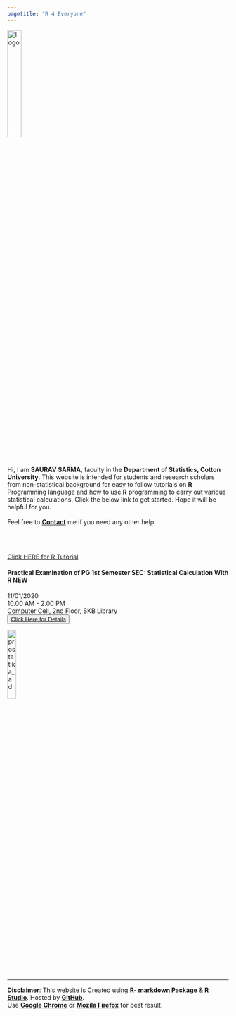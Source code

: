 ```yaml
---
pagetitle: "R 4 Everyone"
---
```



<!-- Calling the CSS -->

<link rel="stylesheet" href="mystyle.css" type="text/css">

<link rel="stylesheet" href="https://cdnjs.cloudflare.com/ajax/libs/font-awesome/4.7.0/css/font-awesome.min.css">


<script data-ad-client="ca-pub-5146871745274287" async src="https://pagead2.googlesyndication.com/pagead/js/adsbygoogle.js"></script>


<div class="img1">
<img src="images/logo.png" alt="logo"  style="width:25%;">
</div>


<div class="text_block">
Hi, I am **SAURAV SARMA**, faculty in the **Department of Statistics, Cotton University**. This website is intended for students and research scholars from non-statistical background for easy to follow tutorials on **R** Programming language and how to use **R** programming to carry out various statistical calculations. Click the below link to get started. Hope it will be helpful for you.
<br></br>
Feel free to 
<a href="me.html">**Contact**</a> 
me if you need any other help.
</div>




<br></br>

<div>
<a href="intoduction.html">
<div class="btn"> Click HERE for R Tutorial </div>
</a>
</div>

<!-- <ul> -->
<!--   + <a href="intoduction.html"><h4>R Programming</h4> (Click Me) </a> -->
  
  <!-- + SPSS -->

  <!-- + Fundamentals of Statistics -->

  <!-- + Bio Statistics -->
<!-- </ul> -->



<div class="notification">
<div class="container">
  <h4>Practical Examination of PG 1st Semester SEC: Statistical Calculation With R <span class="new-box">NEW</span></h4>
  <i class="fa fa-calendar"></i> 11/01/2020
  <br>
  <i class="far fa-clock"></i> 10.00 AM - 2.00 PM
  <br>
  <i class="fas fa-map-marker-alt"></i> Computer Cell, 2nd Floor, SKB Library
  <br>
  <button class="new-btn"> <a href="/files/sec_dec_19.pdf" download> Click Here for Details</a> </button>
</div>
</div>



<a href="https://www.facebook.com/ProStatikaGuwahati/">
  <img src="images/prostat_banner.png" alt="prostatika_ad"  style="width:20%;">
</a>


---
**Disclaimer**: This website is Created using [**R- markdown Package**](https://rmarkdown.rstudio.com/) & [**R Studio**](https://www.rstudio.com/). Hosted by [**GitHub**](https://github.com/).  
Use [__Google Chrome__](https://www.google.com/chrome/) or [**Mozila Firefox**](https://www.mozilla.org/en-US/firefox/new/) for best result.